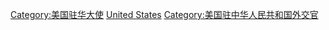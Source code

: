 [[Category:美国驻华大使|Category:美国驻华大使]]
[[Category:駐中華人民共和國大使|United States]]
[[Category:美国驻中华人民共和国外交官|Category:美国驻中华人民共和国外交官]]